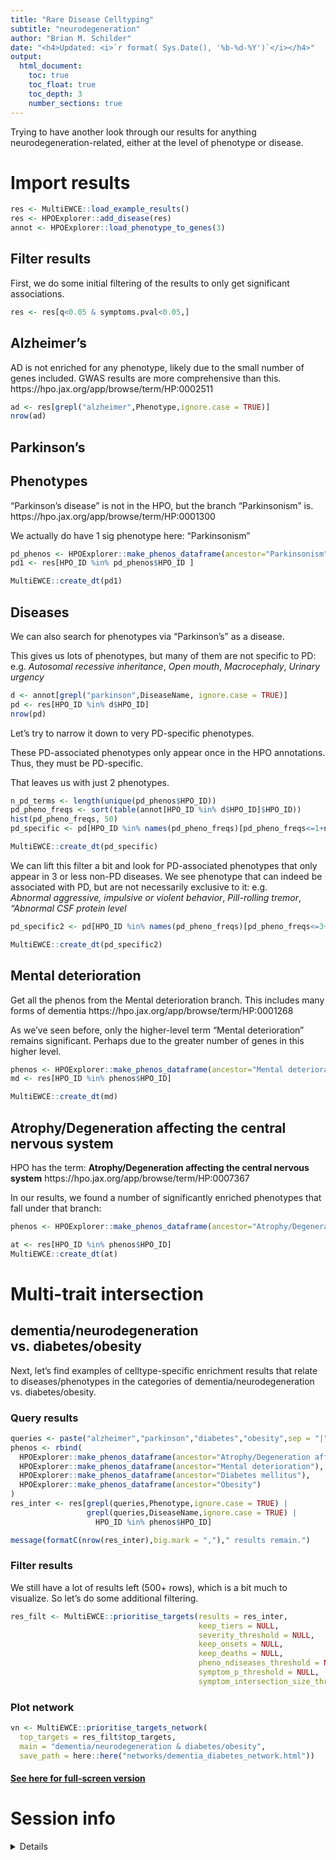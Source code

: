 ```yaml
---
title: "Rare Disease Celltyping"
subtitle: "neurodegeneration"
author: "Brian M. Schilder"
date: "<h4>Updated: <i>`r format( Sys.Date(), '%b-%d-%Y')`</i></h4>"
output: 
  html_document:
    toc: true
    toc_float: true
    toc_depth: 3
    number_sections: true
---
```


Trying to have another look through our results for anything neurodegeneration-related, either at the level of phenotype or disease.


# Import results 

```r
res <- MultiEWCE::load_example_results()
res <- HPOExplorer::add_disease(res)
annot <- HPOExplorer::load_phenotype_to_genes(3)
```

## Filter results

First, we do some initial filtering of the results to only get significant associations.

```r
res <- res[q<0.05 & symptoms.pval<0.05,]
```


## Alzheimer's

AD is not enriched for any phenotype, likely due to the small number of genes included. GWAS results are more comprehensive than this.
https://hpo.jax.org/app/browse/term/HP:0002511

```r
ad <- res[grepl("alzheimer",Phenotype,ignore.case = TRUE)]
nrow(ad) 
```

## Parkinson's

## Phenotypes

"Parkinson's disease" is not in the HPO, but the branch "Parkinsonism" is.
https://hpo.jax.org/app/browse/term/HP:0001300

We actually do have 1 sig phenotype here: "Parkinsonism"

```r
pd_phenos <- HPOExplorer::make_phenos_dataframe(ancestor="Parkinsonism")
pd1 <- res[HPO_ID %in% pd_phenos$HPO_ID ]

MultiEWCE::create_dt(pd1)
```

## Diseases

We can also search for phenotypes via "Parkinson's" as a disease.

This gives us lots of phenotypes, but many of them are not specific to PD: e.g.
*Autosomal recessive inheritance*, 
*Open mouth*, 
*Macrocephaly*,	
*Urinary urgency*

```r
d <- annot[grepl("parkinson",DiseaseName, ignore.case = TRUE)]
pd <- res[HPO_ID %in% d$HPO_ID] 
nrow(pd)
```

Let's try to narrow it down to very PD-specific phenotypes.

These PD-associated phenotypes only appear once in the HPO annotations. 
Thus, they must be PD-specific.

That leaves us with just 2 phenotypes.

```r
n_pd_terms <- length(unique(pd_phenos$HPO_ID))
pd_pheno_freqs <- sort(table(annot[HPO_ID %in% d$HPO_ID]$HPO_ID))
hist(pd_pheno_freqs, 50)
pd_specific <- pd[HPO_ID %in% names(pd_pheno_freqs)[pd_pheno_freqs<=1+n_pd_terms]]

MultiEWCE::create_dt(pd_specific)
```


We can lift this filter a bit and look for PD-associated phenotypes that only appear in 3 or less non-PD diseases. We see phenotype that can indeed be associated with PD, but are not necessarily exclusive to it: e.g.  
*Abnormal aggressive, impulsive or violent behavior*, 
*Pill-rolling tremor*, 
*"Abnormal CSF protein level* 

```r
pd_specific2 <- pd[HPO_ID %in% names(pd_pheno_freqs)[pd_pheno_freqs<=3+n_pd_terms] ]

MultiEWCE::create_dt(pd_specific2)
```


## Mental deterioration

Get all the phenos from the Mental deterioration branch. This includes many forms of dementia 
 https://hpo.jax.org/app/browse/term/HP:0001268

As we've seen before, only the higher-level term "Mental deterioration" remains significant. Perhaps due to the greater number of genes in this higher level.

```r
phenos <- HPOExplorer::make_phenos_dataframe(ancestor="Mental deterioration")
md <- res[HPO_ID %in% phenos$HPO_ID]

MultiEWCE::create_dt(md)
```

## Atrophy/Degeneration affecting the central nervous system

HPO has the term: **Atrophy/Degeneration affecting the central nervous system** 
https://hpo.jax.org/app/browse/term/HP:0007367

In our results, we found a number of significantly enriched phenotypes
that fall under that branch:

```r
phenos <- HPOExplorer::make_phenos_dataframe(ancestor="Atrophy/Degeneration affecting the central nervous system")

at <- res[HPO_ID %in% phenos$HPO_ID]
MultiEWCE::create_dt(at)
```

# Multi-trait intersection


## dementia/neurodegeneration vs. diabetes/obesity

Next, let's find examples of celltype-specific enrichment results that relate to diseases/phenotypes in the categories of dementia/neurodegeneration vs. diabetes/obesity.
 
### Query results

```r
queries <- paste("alzheimer","parkinson","diabetes","obesity",sep = "|")
phenos <- rbind(
  HPOExplorer::make_phenos_dataframe(ancestor="Atrophy/Degeneration affecting the central nervous system"),
  HPOExplorer::make_phenos_dataframe(ancestor="Mental deterioration"),
  HPOExplorer::make_phenos_dataframe(ancestor="Diabetes mellitus"),
  HPOExplorer::make_phenos_dataframe(ancestor="Obesity")
)
res_inter <- res[grepl(queries,Phenotype,ignore.case = TRUE) | 
                 grepl(queries,DiseaseName,ignore.case = TRUE) |
                   HPO_ID %in% phenos$HPO_ID] 

message(formatC(nrow(res_inter),big.mark = ",")," results remain.")
```

### Filter results

We still have a lot of results left (500+ rows), which is a bit much to visualize.
So let's do some additional filtering.

```r
res_filt <- MultiEWCE::prioritise_targets(results = res_inter, 
                                          keep_tiers = NULL,
                                          severity_threshold = NULL,
                                          keep_onsets = NULL, 
                                          keep_deaths = NULL,
                                          pheno_ndiseases_threshold = NULL,
                                          symptom_p_threshold = NULL, 
                                          symptom_intersection_size_threshold = 2)
```

### Plot network

```r
vn <- MultiEWCE::prioritise_targets_network(
  top_targets = res_filt$top_targets, 
  main = "dementia/neurodegeneration & diabetes/obesity", 
  save_path = here::here("networks/dementia_diabetes_network.html"))
```

#### [See here for full-screen version](https://neurogenomics.github.io/RareDiseasePrioritisation/networks/dementia_diabetes_network.html)

# Session info 

<details>
```r
sessionInfo()
```
</details>

